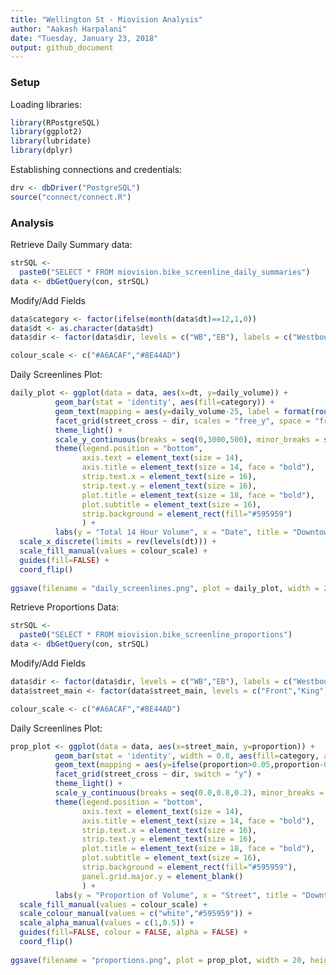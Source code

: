 ```yaml
---
title: "Wellington St - Miovision Analysis"
author: "Aakash Harpalani"
date: "Tuesday, January 23, 2018"
output: github_document
---
```


### Setup

Loading libraries:
```r
library(RPostgreSQL)
library(ggplot2)
library(lubridate)
library(dplyr)
```

Establishing connections and credentials:
```r
drv <- dbDriver("PostgreSQL")
source("connect/connect.R")
```

### Analysis

Retrieve Daily Summary data:
```r

strSQL <-
  paste0("SELECT * FROM miovision.bike_screenline_daily_summaries")
data <- dbGetQuery(con, strSQL)
```

Modify/Add Fields
```r
data$category <- factor(ifelse(month(data$dt)==12,1,0))
data$dt <- as.character(data$dt)
data$dir <- factor(data$dir, levels = c("WB","EB"), labels = c("Westbound", "Eastbound"))

colour_scale <- c("#A6ACAF","#8E44AD")
```

Daily Screenlines Plot:
```r
daily_plot <- ggplot(data = data, aes(x=dt, y=daily_volume)) +
          geom_bar(stat = 'identity', aes(fill=category)) +
          geom_text(mapping = aes(y=daily_volume-25, label = format(round(daily_volume,-1),big.mark = ",", scientific = FALSE)), color = "white", size = 5, hjust = 1, fontface = 2) +
          facet_grid(street_cross ~ dir, scales = "free_y", space = "free_y", switch = "y") +
          theme_light() + 
          scale_y_continuous(breaks = seq(0,3000,500), minor_breaks = seq(0,3000,500), labels=function(x) format(x, big.mark = ",", scientific = FALSE)) +
          theme(legend.position = "bottom", 
                axis.text = element_text(size = 14), 
                axis.title = element_text(size = 14, face = "bold"),
                strip.text.x = element_text(size = 16),
                strip.text.y = element_text(size = 16),
                plot.title = element_text(size = 18, face = "bold"),
                plot.subtitle = element_text(size = 16),
                strip.background = element_rect(fill="#595959")
                ) +
          labs(y = "Total 14 Hour Volume", x = "Date", title = "Downtown East-West Bicycle Traffic", subtitle = "14 Hour (6 a.m. - 8 p.m.) Screenline Volumes, Queen to Front") +
  scale_x_discrete(limits = rev(levels(dt))) +
  scale_fill_manual(values = colour_scale) +
  guides(fill=FALSE) +
  coord_flip() 
  
ggsave(filename = "daily_screenlines.png", plot = daily_plot, width = 20, height = 10, units = "in")

```

Retrieve Proportions Data:
```r

strSQL <-
  paste0("SELECT * FROM miovision.bike_screenline_proportions")
data <- dbGetQuery(con, strSQL)
```

Modify/Add Fields
```r
data$dir <- factor(data$dir, levels = c("WB","EB"), labels = c("Westbound", "Eastbound"))
data$street_main <- factor(data$street_main, levels = c("Front","King","Adelaide","Richmond","Queen"))

colour_scale <- c("#A6ACAF","#8E44AD")
```

Daily Screenlines Plot:
```r
prop_plot <- ggplot(data = data, aes(x=street_main, y=proportion)) +
          geom_bar(stat = 'identity', width = 0.8, aes(fill=category, alpha = ifelse(street_main=="King","King","Other")), position = position_dodge(0.8)) +
          geom_text(mapping = aes(y=ifelse(proportion>0.05,proportion-0.005,proportion+0.005), label = scales::percent(round(proportion,2)), group = category, colour = ifelse(proportion>0.05,"big","small"), hjust = ifelse(proportion > 0.05,1,0)), size = 5, fontface = 2, position = position_dodge(0.8)) +
          facet_grid(street_cross ~ dir, switch = "y") +
          theme_light() + 
          scale_y_continuous(breaks = seq(0.0,0.8,0.2), minor_breaks = seq(0.0,.08,0.2), labels = scales::percent) +
          theme(legend.position = "bottom", 
                axis.text = element_text(size = 14), 
                axis.title = element_text(size = 14, face = "bold"),
                strip.text.x = element_text(size = 16),
                strip.text.y = element_text(size = 16),
                plot.title = element_text(size = 18, face = "bold"),
                plot.subtitle = element_text(size = 16),
                strip.background = element_rect(fill="#595959"),
                panel.grid.major.y = element_blank()
                ) +
          labs(y = "Proportion of Volume", x = "Street", title = "Downtown East-West Bicycle Traffic", subtitle = "Proportion of 14-hour Screenline Volumes, Baseline vs. Pilot") +
  scale_fill_manual(values = colour_scale) +
  scale_colour_manual(values = c("white","#595959")) +
  scale_alpha_manual(values = c(1,0.5)) +
  guides(fill=FALSE, colour = FALSE, alpha = FALSE) +
  coord_flip() 
  
ggsave(filename = "proportions.png", plot = prop_plot, width = 20, height = 10, units = "in")

```